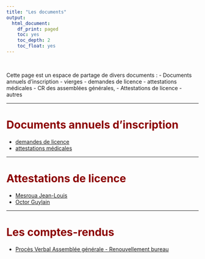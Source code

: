 ```yaml
---
title: "Les documents"
output:
  html_document:
    df_print: paged
    toc: yes
    toc_depth: 2
    toc_float: yes
---
```


<br>

Cette page est un espace de partage de divers documents :
- Documents annuels d'inscription - vierges
   - demandes de licence
   - attestations médicales
- CR des assemblées générales,
- Attestations de licence
- autres

---

# <span style="color:darkred"> **Documents annuels d'inscription** </span>

- [demandes de licence]()
- [attestations médicales]()

---

# <span style="color:darkred"> **Attestations de licence** </span>

- [Mesroua Jean-Louis](9_documents/licence_8014706 mesroua jean louis.pdf)
- [Octor Guylain](9_documents/licence_8016084 octor guylain.pdf)

---

# <span style="color:darkred"> **Les comptes-rendus** </span>

- [Procès Verbal Assemblée générale - Renouvellement bureau](9_documents/BeauvalTT - PV Renouvellement bureau.html)